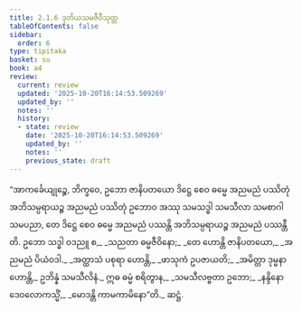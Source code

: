 ```yaml
---
title: 2.1.6 ဒုတိယသမဇီဝီသုတ္တ
tableOfContents: false
sidebar:
  order: 6
type: tipitaka
basket: su
book: a4
review:
  current: review
  updated: '2025-10-20T16:14:53.509269'
  updated_by: ''
  notes: ''
  history:
  - state: review
    date: '2025-10-20T16:14:53.509269'
    updated_by: ''
    notes: ''
    previous_state: draft
---
```



<DynamicBreadcrumb />


<ReviewStatus review={frontmatter.review} showDetails={true} />

<HypothesisAnnotation frontmatter={frontmatter} />

<Division number="56" book="a4" e="ch" v="15" p="373">

<Paragraph number="412" book="a4">
“အာကင်္ခေယျုဉ္စေ, ဘိက္ခဝေ, ဥဘော ဇာနိပတယော ဒိဋ္ဌေ စေဝ ဓမ္မေ အညမညံ ပဿိတုံ အဘိသမ္ပရာယဉ္စ အညမညံ ပဿိတုံ ဥဘောဝ အဿု သမသဒ္ဓါ သမသီလာ သမစာဂါ သမပညာ, တေ ဒိဋ္ဌေ စေဝ ဓမ္မေ အညမညံ ပဿန္တိ အဘိသမ္ပရာယဉ္စ အညမညံ ပဿန္တီတိ.
</Paragraph>

<Paragraph number="413" type="verses" book="a4">
ဥဘော သဒ္ဓါ ဝဒညူ စ,_  
_သညတာ ဓမ္မဇီဝိနော;_  
_တေ ဟောန္တိ ဇာနိပတယော,_  
_အညမညံ ပိယံဝဒါ._  

</Paragraph>

<Paragraph number="414" type="verses" book="a4">
_အတ္ထာသံ ပစုရာ ဟောန္တိ,_  
_ဖာသုကံ ဥပဇာယတိ;_  
_အမိတ္တာ ဒုမ္မနာ ဟောန္တိ,_  
ဥဘိန္နံ သမသီလိနံ._  

</Paragraph>

<Paragraph number="415" type="verses" book="a4">
ဣဓ ဓမ္မံ စရိတွာန,_  
_သမသီလဗ္ဗတာ ဥဘော;_  
_နန္ဒိနော ဒေဝလောကသ္မိံ,_  
_မောဒန္တိ ကာမကာမိနော”တိ._  


</Paragraph>
</Division>

<Paragraph number="416" type="center" book="a4">
ဆဋ္ဌံ.
</Paragraph>